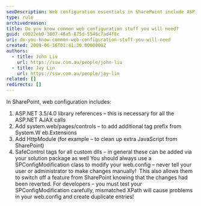 ```yaml
---
seoDescription: Web configuration essentials in SharePoint include ASP.NET library references, system.web/pages/controls additions, HTTP modules, and safe control tags for custom DLLs.
type: rule
archivedreason:
title: Do you know common web configuration stuff you will need?
guid: c0022eb0-3807-48a5-875d-5546c7ad4f8c
uri: do-you-know-common-web-configuration-stuff-you-will-need
created: 2009-06-16T01:41:30.0000000Z
authors:
  - title: John Liu
    url: https://ssw.com.au/people/john-liu
  - title: Jay Lin
    url: https://ssw.com.au/people/jay-lin
related: []
redirects: []
---
```


In SharePoint, web configuration includes:

1. ASP.NET 3.5/4.0 library references – this is necessary for all the ASP.NET AJAX calls
2. Add system.web/pages/controls – to add additional tag prefix from System.W eb.Extensions
3. Add HttpModule (for example – to clean up extra JavaScript from SharePoint)
4. SafeControl tags for all custom dlls – in general these can be added via your solution package as well
You should always use a SPConfigModification class to modify your web.config – never tell your user or administrator to make changes manually!  This also allows them to switch off a feature from SharePoint knowing that the changes had been reverted.
For developers – you must test your SPConfigModification carefully, mismatched XPath will cause problems in your web.config and create duplicate entries!